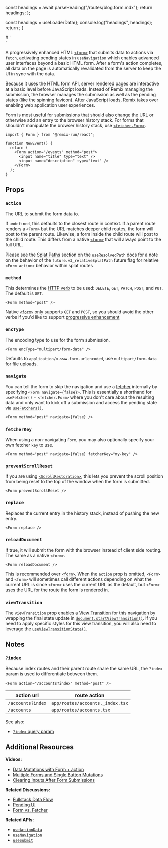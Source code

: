 
  const headings = await parseHeading("/routes/blog.form.mdx");
  return headings;
};

  const headings = useLoaderData();
  console.log("headings", headings);
  return <TableOfContents headings={headings} />;
}

<div className='flex flex-row w-full'>

<div className='w-2/3'>
  # `<Form>`

A progressively enhanced HTML [`<form>`][form_element] that submits data to actions via `fetch`, activating pending states in `useNavigation` which enables advanced user interfaces beyond a basic HTML form. After a form's action completes, all data on the page is automatically revalidated from the server to keep the UI in sync with the data.

Because it uses the HTML form API, server rendered pages are interactive at a basic level before JavaScript loads. Instead of Remix managing the submission, the browser manages the submission as well as the pending states (like the spinning favicon). After JavaScript loads, Remix takes over enabling web application user experiences.

Form is most useful for submissions that should also change the URL or otherwise add an entry to the browser history stack. For forms that shouldn't manipulate the browser history stack, use [`<fetcher.Form>`][fetcher_form].

```tsx
import { Form } from "@remix-run/react";

function NewEvent() {
  return (
    <Form action="/events" method="post">
      <input name="title" type="text" />
      <input name="description" type="text" />
    </Form>
  );
}
```

## Props

### `action`

The URL to submit the form data to.

If `undefined`, this defaults to the closest route in context. If a parent route renders a `<Form>` but the URL matches deeper child routes, the form will post to the parent route. Likewise, a form inside the child route will post to the child route. This differs from a native [`<form>`][form_element] that will always point to the full URL.

<docs-info>Please see the [Splat Paths][relativesplatpath] section on the `useResolvedPath` docs for a note on the behavior of the `future.v3_relativeSplatPath` future flag for relative `<Form action>` behavior within splat routes</docs-info>

### `method`

This determines the [HTTP verb][http_verb] to be used: `DELETE`, `GET`, `PATCH`, `POST`, and `PUT`. The default is `GET`.

```tsx
<Form method="post" />
```

Native [`<form>`][form_element] only supports `GET` and `POST`, so you should avoid the other verbs if you'd like to support [progressive enhancement][progressive_enhancement]

### `encType`

The encoding type to use for the form submission.

```tsx
<Form encType="multipart/form-data" />
```

Defaults to `application/x-www-form-urlencoded`, use `multipart/form-data` for file uploads.

### `navigate`

You can tell the form to skip the navigation and use a [fetcher][use_fetcher] internally by specifying `<Form navigate={false}>`. This is essentially a shorthand for `useFetcher()` + `<fetcher.Form>` where you don't care about the resulting data and only want to kick off a submission and access the pending state via [`useFetchers()`][use_fetchers].

```tsx
<Form method="post" navigate={false} />
```

### `fetcherKey`

When using a non-navigating `Form`, you may also optionally specify your own fetcher `key` to use.

```tsx
<Form method="post" navigate={false} fetcherKey="my-key" />
```

### `preventScrollReset`

If you are using [`<ScrollRestoration>`][scroll_restoration_component], this lets you prevent the scroll position from being reset to the top of the window when the form is submitted.

```tsx
<Form preventScrollReset />
```

### `replace`

Replaces the current entry in the history stack, instead of pushing the new entry.

```tsx
<Form replace />
```

### `reloadDocument`

If true, it will submit the form with the browser instead of client side routing. The same as a native `<form>`.

```tsx
<Form reloadDocument />
```

This is recommended over [`<form>`][form_element]. When the `action` prop is omitted, `<Form>` and `<form>` will sometimes call different actions depending on what the current URL is since `<form>` uses the current URL as the default, but `<Form>` uses the URL for the route the form is rendered in.

### `viewTransition`

The `viewTransition` prop enables a [View Transition][view-transitions] for this navigation by wrapping the final state update in [`document.startViewTransition()`][document-start-view-transition]. If you need to apply specific styles for this view transition, you will also need to leverage the [`useViewTransitionState()`][use-view-transition-state].

## Notes

### `?index`

Because index routes and their parent route share the same URL, the `?index` param is used to differentiate between them.

```tsx
<Form action="/accounts?index" method="post" />
```

| action url        | route action                     |
| ----------------- | -------------------------------- |
| `/accounts?index` | `app/routes/accounts._index.tsx` |
| `/accounts`       | `app/routes/accounts.tsx`        |

See also:

- [`?index` query param][index_query_param]

## Additional Resources

**Videos:**

- [Data Mutations with Form + action][data_mutations_with_form_action]
- [Multiple Forms and Single Button Mutations][multiple_forms_and_single_button_mutations]
- [Clearing Inputs After Form Submissions][clearing_inputs_after_form_submissions]

**Related Discussions:**

- [Fullstack Data Flow][fullstack_data_flow]
- [Pending UI][pending_ui]
- [Form vs. Fetcher][form_vs_fetcher]

**Related APIs:**

- [`useActionData`][use_action_data]
- [`useNavigation`][use_navigation]
- [`useSubmit`][use_submit]

[use_navigation]: ../hooks/use-navigation
[scroll_restoration_component]: ./scroll-restoration
[index_query_param]: ../guides/index-query-param
[http_verb]: https://developer.mozilla.org/en-US/docs/Web/HTTP/Methods
[form_element]: https://developer.mozilla.org/en-US/docs/Web/HTML/Element/form
[use_action_data]: ../hooks/use-action-data
[use_submit]: ../hooks/use-submit
[data_mutations_with_form_action]: https://www.youtube.com/watch?v=Iv25HAHaFDs&list=PLXoynULbYuEDG2wBFSZ66b85EIspy3fy6
[multiple_forms_and_single_button_mutations]: https://www.youtube.com/watch?v=w2i-9cYxSdc&list=PLXoynULbYuEDG2wBFSZ66b85EIspy3fy6
[clearing_inputs_after_form_submissions]: https://www.youtube.com/watch?v=bMLej7bg5Zo&list=PLXoynULbYuEDG2wBFSZ66b85EIspy3fy6
[fullstack_data_flow]: ../discussion/data-flow
[pending_ui]: ../discussion/pending-ui
[form_vs_fetcher]: ../discussion/form-vs-fetcher
[use_fetcher]: ../hooks/use-fetcher
[use_fetchers]: ../hooks/use-fetchers
[fetcher_form]: ../hooks/use-fetcher#fetcherform
[progressive_enhancement]: ../discussion/progressive-enhancement
[view-transitions]: https://developer.mozilla.org/en-US/docs/Web/API/View_Transitions_API
[document-start-view-transition]: https://developer.mozilla.org/en-US/docs/Web/API/Document/startViewTransition
[use-view-transition-state]: ../hooks/use-view-transition-state
[relativesplatpath]: ../hooks/use-resolved-path#splat-paths

</div>
<div className='w-1/3'>
    <Component />
  </div>
</div>
